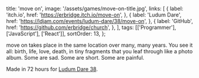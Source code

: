   title: 'move on',
  image: '/assets/games/move-on-title.jpg',
  links: [
    {
      label: 'itch.io',
      href: 'https://erbridge.itch.io/move-on',
    },
    {
      label: 'Ludum Dare',
      href: 'https://ldjam.com/events/ludum-dare/38/move-on',
    },
    {
      label: 'GitHub',
      href: 'https://github.com/erbridge/church',
    },
  ],
  tags: [['Programmer'], ['JavaScript'], ['React']],
  sortOrder: 13,
};

move on takes place in the same location over many, many years. You see it all:
birth, life, love, death, in tiny fragments that you leaf through like a photo
album. Some are sad. Some are short. Some are painful.

Made in 72 hours for
[Ludum Dare 38](https://ldjam.com/events/ludum-dare/38/move-on).
